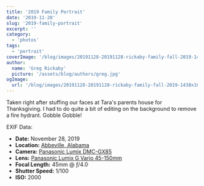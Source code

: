 ```yaml
---
title: '2019 Family Portrait'
date: '2019-11-28'
slug: '2019-family-portrait'
excerpt: ''
category:
  - 'photos'
tags:
  - 'portrait'
coverImage: '/blog/images/20191128-20191128-rickaby-family-fall-2019-1438x1080.jpg'
author:
  name: 'Greg Rickaby'
  picture: '/assets/blog/authors/greg.jpg'
ogImage:
  url: '/blog/images/20191128-20191128-rickaby-family-fall-2019-1438x1080.jpg'
---
```


Taken right after stuffing our faces at Tara's parents house for Thanksgiving. I had to do quite a bit of editing on the background to remove a fire hydrant. Gobble Gobble!

EXIF Data:

- **Date:** November 28, 2019
- **Location:** [Abbeville, Alabama](https://en.wikipedia.org/wiki/Abbeville,_Alabama)
- **Camera:** [Panasonic Lumix DMC-GX85](https://amzn.to/37zCjXB)
- **Lens:** [Panasonic Lumix G Vario 45-150mm](https://amzn.to/3eaK4pq)
- **Focal Length:** 45mm @ ƒ/4.0
- **Shutter Speed:** 1/100
- **ISO:** 2000
